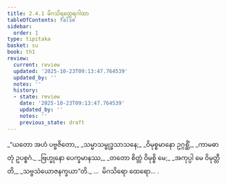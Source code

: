 ```yaml
---
title: 2.4.1 မိဂသိရတ္ထေရဂါထာ
tableOfContents: false
sidebar:
  order: 1
type: tipitaka
basket: su
book: th1
review:
  current: review
  updated: '2025-10-23T09:13:47.764539'
  updated_by: ''
  notes: ''
  history:
  - state: review
    date: '2025-10-23T09:13:47.764539'
    updated_by: ''
    notes: ''
    previous_state: draft
---
```



<ReviewStatus review={frontmatter.review} showDetails={true} />

<HypothesisAnnotation frontmatter={frontmatter} />

<DynamicBreadcrumb />

<Division number="181" book="th1" e="ch" v="19" p="255">

<Paragraph number="370" type="verses" book="th1">
_“ယတော အဟံ ပဗ္ဗဇိတော,_  
_သမ္မာသမ္ဗုဒ္ဓသာသနေ;_  
_ဝိမုစ္စမာနော ဥဂ္ဂစ္ဆိံ,_  
_ကာမဓာတုံ ဥပစ္စဂံ._  

</Paragraph>

</Division>
<Division number="182" book="th1" e="ch" v="19" p="255">

<Paragraph number="371" type="verses" book="th1">
_ဗြဟ္မုနော ပေက္ခမာနဿ,_  
_တတော စိတ္တံ ဝိမုစ္စိ မေ;_  
_အကုပ္ပါ မေ ဝိမုတ္တီတိ,_  
_သဗ္ဗသံယောဇနက္ခယာ”တိ._  


</Paragraph>
</Division>

<Paragraph number="372" type="center" book="th1">
…  မိဂသိရော ထေရော… .
</Paragraph>